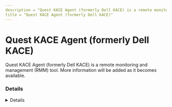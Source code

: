 ```yaml
---
description = "Quest KACE Agent (formerly Dell KACE) is a remote monitoring and management (RMM) tool. More information will be added as it becomes available."
title = "Quest KACE Agent (formerly Dell KACE)"
---
```




# Quest KACE Agent (formerly Dell KACE)

Quest KACE Agent (formerly Dell KACE) is a remote monitoring and management (RMM) tool. More information will be added as it becomes available.

### Details
<Details author={""}
         category={""}
         created={""}
         website={""}
         lastModified={"2/9/2024"}
         privileges={""}
         free={ "" }
         verification={""}
/>

#### Installation Paths
<Card code={ ["konea.exe"] }/>





### Forensic Artifacts




#### Network Artifacts
<EuiSpacer size="xl"/>
<NetworkArtifactsTable data={ [{"Description": "Known remote domains", "Domains": ["*.kace.com", "www.quest.com/kace/"], "Ports": []}] }/>




### Detections
- Detects potential network activity of Quest KACE Agent (formerly Dell KACE) RMM tool
  - [Sigma Rule](https://github.com/magicsword-io/LOLRMM/blob/main/detections/sigma/quest_kace_agent__formerly_dell_kace__network_sigma.yml)
- Detects potential processes activity of Quest KACE Agent (formerly Dell KACE) RMM tool
  - [Sigma Rule](https://github.com/magicsword-io/LOLRMM/blob/main/detections/sigma/quest_kace_agent__formerly_dell_kace__processes_sigma.yml)

### References
- [https://support.quest.com/kb/4211365/which-network-ports-and-urls-are-required-for-the-kace-sma-appliance-to-function](https://support.quest.com/kb/4211365/which-network-ports-and-urls-are-required-for-the-kace-sma-appliance-to-function)

